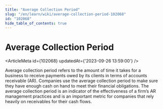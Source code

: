 ```yaml
---
title: "Average Collection Period"
slug: "/en/learn/wiki/average-collection-period-102068"
id: "102068"
hide_table_of_contents: true
---
```



# Average Collection Period

<ArticleMeta id={102068} updatedAt={'2023-09-26 13:59:00'} />
<div className='border-solid border-b border-t-0 my-4 border-[var(--ifm-color-gray-300)]' />

Average collection period refers to the amount of time it takes for a business to receive payments owed by its clients in terms of accounts receivable (AR). Companies use the average collection period to make sure they have enough cash on hand to meet their financial obligations. The average collection period is an indicator of the effectiveness of a firm’s AR management practices and is an important metric for companies that rely heavily on receivables for their cash flows.
